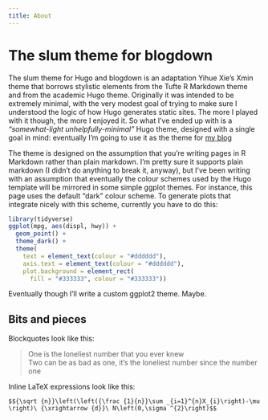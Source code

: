 ```yaml
---
title: About
---
```


# The slum theme for blogdown

The slum theme for Hugo and blogdown is an adaptation Yihue Xie’s Xmin theme that borrows stylistic elements from the Tufte R Markdown theme and from the academic Hugo theme. Originally it was intended to be extremely minimal, with the very modest goal of trying to make sure I understood the logic of how Hugo generates static sites. The more I played with it though, the more I enjoyed it. So what I've ended up with is a *"somewhat-light unhelpfully-minimal"* Hugo theme, designed with a single goal in mind: eventually I'm going to use it as the theme for [my blog](https://djnavarro.net)

The theme is designed on the assumption that you're writing pages in R Markdown rather than plain markdown. I'm pretty sure it supports plain markdown (I didn't do anything to break it, anyway), but I've been writing with an assumption that eventually the colour schemes used by the Hugo template will be mirrored in some simple ggplot themes. For instance, this page uses the default "dark" colour scheme. To generate plots that integrate nicely with this scheme, currently you have to do this:

```r
library(tidyverse)
ggplot(mpg, aes(displ, hwy)) + 
  geom_point() + 
  theme_dark() + 
  theme(
    text = element_text(colour = "#dddddd"),
    axis.text = element_text(colour = "#dddddd"),
    plot.background = element_rect(
      fill = "#333333", colour = "#333333"))
```

Eventually though I'll write a custom ggplot2 theme. Maybe.

## Bits and pieces

Blockquotes look like this:

> One is the loneliest number that you ever knew <br>
> Two can be as bad as one, it's the loneliest number since the number one

Inline LaTeX expressions look like this:

`$${\sqrt {n}}\left(\left({\frac {1}{n}}\sum _{i=1}^{n}X_{i}\right)-\mu \right)\ {\xrightarrow {d}}\ N\left(0,\sigma ^{2}\right)$$`


